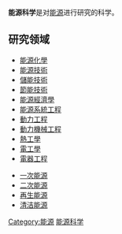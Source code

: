 '''能源科学'''是对[[能源|能源]]进行研究的科学。

==研究领域==

*[[能源化學|能源化學]] 
*[[能源技術|能源技術]]
*[[儲能技術|儲能技術]]
*[[節能技術|節能技術]] 
*[[能源經濟學|能源經濟學]]
*[[能源系統工程|能源系統工程]]
*[[動力工程|動力工程]]
*[[動力機械工程|動力機械工程]]
*[[熱工學|熱工學]]
*[[電工學|電工學]]
*[[電器工程|電器工程]]

*[[一次能源|一次能源]] 
*[[二次能源|二次能源]]
*[[再生能源|再生能源]]
*[[清洁能源|清洁能源]]

[[Category:能源|Category:能源]]
[[Category:能源科学|]]